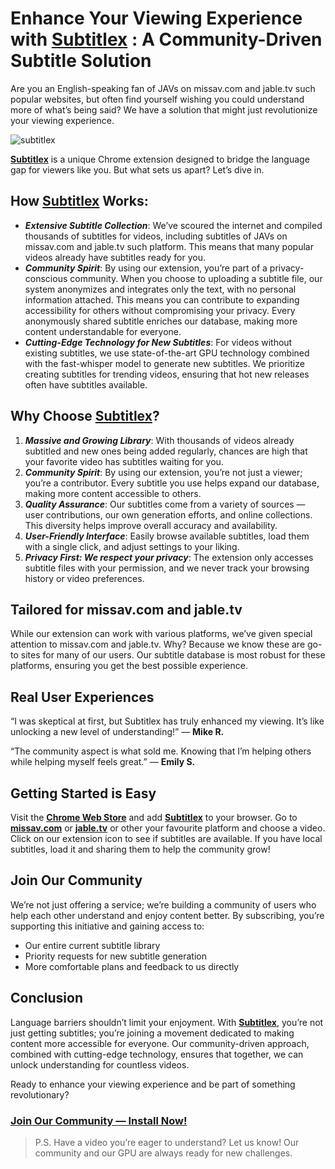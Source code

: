
# Enhance Your Viewing Experience with [Subtitlex](https://www.subtitlex.xyz/extension) : A Community-Driven Subtitle Solution

Are you an English-speaking fan of JAVs on missav.com and jable.tv such popular websites, but often find yourself wishing you could understand more of what’s being said? We have a solution that might just revolutionize your viewing experience.

![subtitlex](/images/blog/img1.png)

**[Subtitlex](https://www.subtitlex.xyz/extension)** is a unique Chrome extension designed to bridge the language gap for viewers like you. But what sets us apart? Let’s dive in.

## How [Subtitlex](https://www.subtitlex.xyz/extension) Works:

- ***Extensive Subtitle Collection***: We’ve scoured the internet and compiled thousands of subtitles for videos, including subtitles of JAVs on missav.com and jable.tv such platform. This means that many popular videos already have subtitles ready for you.
- ***Community Spirit***: By using our extension, you’re part of a privacy-conscious community. When you choose to uploading a subtitle file, our system anonymizes and integrates only the text, with no personal information attached. This means you can contribute to expanding accessibility for others without compromising your privacy. Every anonymously shared subtitle enriches our database, making more content understandable for everyone.
- ***Cutting-Edge Technology for New Subtitles***: For videos without existing subtitles, we use state-of-the-art GPU technology combined with the fast-whisper model to generate new subtitles. We prioritize creating subtitles for trending videos, ensuring that hot new releases often have subtitles available.

## Why Choose [Subtitlex](https://www.subtitlex.xyz/extension)?

1. ***Massive and Growing Library***: With thousands of videos already subtitled and new ones being added regularly, chances are high that your favorite video has subtitles waiting for you.
2. ***Community Spirit***: By using our extension, you’re not just a viewer; you’re a contributor. Every subtitle you use helps expand our database, making more content accessible to others.
3. ***Quality Assurance***: Our subtitles come from a variety of sources — user contributions, our own generation efforts, and online collections. This diversity helps improve overall accuracy and availability.
4. ***User-Friendly Interface***: Easily browse available subtitles, load them with a single click, and adjust settings to your liking.
5. ***Privacy First: We respect your privacy***: The extension only accesses subtitle files with your permission, and we never track your browsing history or video preferences.

## Tailored for missav.com and jable.tv

While our extension can work with various platforms, we’ve given special attention to missav.com and jable.tv. Why? Because we know these are go-to sites for many of our users. Our subtitle database is most robust for these platforms, ensuring you get the best possible experience.

## Real User Experiences

“I was skeptical at first, but Subtitlex has truly enhanced my viewing. It’s like unlocking a new level of understanding!” — **Mike R.**

“The community aspect is what sold me. Knowing that I’m helping others while helping myself feels great.” — **Emily S.**

## Getting Started is Easy

Visit the **[Chrome Web Store](https://chromewebstore.google.com/detail/subtitlex/jleagfpeiplocfdkajcpgcadnpipmkcl)** and add **[Subtitlex](https://www.subtitlex.xyz/extension)** to your browser.
Go to **[missav.com](https://missav.com/)** or **[jable.tv](https://jable.tv/)** or other your favourite platform and choose a video.
Click on our extension icon to see if subtitles are available.
If you have local subtitles, load it and sharing them to help the community grow!

## Join Our Community

We’re not just offering a service; we’re building a community of users who help each other understand and enjoy content better. By subscribing, you’re supporting this initiative and gaining access to:

- Our entire current subtitle library
- Priority requests for new subtitle generation
- More comfortable plans and feedback to us directly


## Conclusion

Language barriers shouldn’t limit your enjoyment. With **[Subtitlex](https://www.subtitlex.xyz/extension)**, you’re not just getting subtitles; you’re joining a movement dedicated to making content more accessible for everyone. Our community-driven approach, combined with cutting-edge technology, ensures that together, we can unlock understanding for countless videos.

Ready to enhance your viewing experience and be part of something revolutionary? 

### [Join Our Community — Install Now!](http://www.subtitlex.xyz/Extension)

> P.S. Have a video you’re eager to understand? Let us know! Our community and our GPU are always ready for new challenges.

